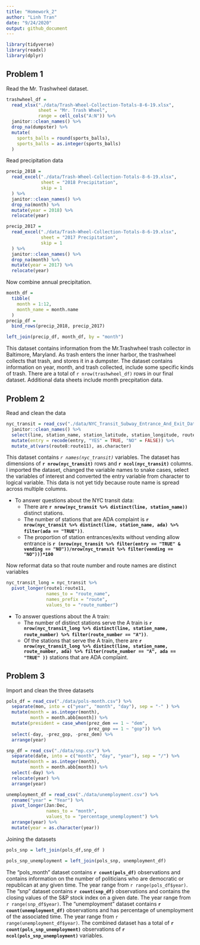 ```yaml
---
title: "Homework_2"
author: "Linh Tran"
date: "9/24/2020"
output: github_document
---
```


```r
library(tidyverse)
library(readxl)
library(dplyr)
```

## Problem 1

Read the Mr. Trashwheel dataset.

```r
trashwheel_df = 
  read_xlsx("./data/Trash-Wheel-Collection-Totals-8-6-19.xlsx",
            sheet = "Mr. Trash Wheel",
            range = cell_cols("A:N")) %>% 
  janitor::clean_names() %>% 
  drop_na(dumpster) %>% 
  mutate(
    sports_balls = round(sports_balls),
    sports_balls = as.integer(sports_balls)
  )
```

Read precipitation data

```r
precip_2018 = 
  read_excel("./data/Trash-Wheel-Collection-Totals-8-6-19.xlsx",
             sheet = "2018 Precipitation",
             skip = 1
  ) %>% 
  janitor::clean_names() %>% 
  drop_na(month) %>% 
  mutate(year = 2018) %>% 
  relocate(year)

precip_2017 = 
  read_excel("./data/Trash-Wheel-Collection-Totals-8-6-19.xlsx",
             sheet = "2017 Precipitation",
             skip = 1
  ) %>% 
  janitor::clean_names() %>% 
  drop_na(month) %>% 
  mutate(year = 2017) %>% 
  relocate(year)
```

Now combine annual precipitation.

```r
month_df = 
  tibble(
    month = 1:12,
    month_name = month.name
  )
precip_df = 
  bind_rows(precip_2018, precip_2017) 

left_join(precip_df, month_df, by = "month")
```

This dataset contains information from the Mr.Trashwheel trash collector in Baltimore, Maryland. As trash enters the inner harbor, the trashwheel collects that trash, and stores it in a dumpster. The dataset contains information on year, month, and trash collected, include some specific kinds of trash. There are a total of `r nrow(trashwheel_df)` rows in our final dataset. Additional data sheets include month precpitation data. 

## Problem 2

Read and clean the data
```r
nyc_transit = read_csv("./data/NYC_Transit_Subway_Entrance_And_Exit_Data.csv") %>% 
  janitor::clean_names() %>% 
  select(line, station_name, station_latitude, station_longitude, route1:route11, entry, vending, entrance_type, ada) %>% 
  mutate(entry = recode(entry, "YES" = TRUE, "NO" = FALSE)) %>% 
  mutate_at(vars(route8:route11), as.character)
```
This dataset contains *`r names(nyc_transit)`* variables. The dataset has dimensions of **`r nrow(nyc_transit)`** rows and **`r ncol(nyc_transit)`** columns. I imported the dataset, changed the variable names to snake cases, select the variables of interest and converted the entry variable from character to logical variable. This data is not yet tidy because route name is spread across multiple columns. 

* To answer questions about the NYC transit data:
  + There are **`r nrow(nyc_transit %>% distinct(line, station_name))`** distinct stations. 
  + The number of stations that are ADA complaint is **`r nrow(nyc_transit %>% distinct(line, station_name, ada) %>% filter(ada == "TRUE"))`**.
  + The proportion of station entrances/exits without vending allow entrance is **`r (nrow(nyc_transit %>% filter(entry == "TRUE" & vending == "NO"))/nrow(nyc_transit %>% filter(vending == "NO")))*100`**

Now reformat data so that route number and route names are distinct variables
```r
nyc_transit_long = nyc_transit %>% 
  pivot_longer(route1:route11,
               names_to = "route_name",
               names_prefix = "route",
               values_to = "route_number")
```

* To answer questions about the A train:
  + The number of distinct stations serve the A train is **`r nrow(nyc_transit_long %>% distinct(line, station_name, route_number) %>% filter(route_number == "A"))`**.
  + Of the stations that serve the A train, there are **`r nrow(nyc_transit_long %>% distinct(line, station_name, route_number, ada) %>% filter(route_number == "A", ada == "TRUE" ))`** stations that are ADA complaint. 


## Problem 3

Import and clean the three datasets

```r
pols_df = read_csv("./data/pols-month.csv") %>% 
  separate(mon, into = c("year", "month", "day"), sep = "-" ) %>% 
  mutate(month = as.integer(month),
         month = month.abb[month]) %>% 
  mutate(president = case_when(prez_dem == 1 ~ "dem",
                               prez_gop == 1 ~ "gop")) %>% 
  select(-day, -prez_gop, -prez_dem) %>% 
  arrange(year)

snp_df = read_csv("./data/snp.csv") %>% 
  separate(date, into = c("month", "day", "year"), sep = "/") %>% 
  mutate(month = as.integer(month),
         month = month.abb[month]) %>% 
  select(-day) %>% 
  relocate(year) %>% 
  arrange(year)

unemployment_df = read_csv("./data/unemployment.csv") %>% 
  rename("year" = "Year") %>% 
  pivot_longer(Jan:Dec, 
               names_to = "month",
               values_to = "percentage_unemployment") %>% 
  arrange(year) %>% 
  mutate(year = as.character(year))
```

Joining the datasets

```r
pols_snp = left_join(pols_df,snp_df )

pols_snp_unemployment = left_join(pols_snp, unemployment_df)
```

The "pols_month" dataset contains **`r count(pols_df)`** observations and contains information on the number of politicians who are democratic or republican at any given time. The year range from `r range(pols_df$year)`. The "snp" dataset contains **`r count(snp_df)`** observations and contains the closing values of the S&P stock index on a given date. The year range from `r range(snp_df$year)`. The "unemployment" dataset contains **`r count(unemployment_df)`** observations and has percentage of unemployment of the associated time. The year range from `r range(unemployment_df$year)`. 
The combined dataset has a total of **`r count(pols_snp_unemployment)`** observations of  **`r ncol(pols_snp_unemployment)`** variables.  


